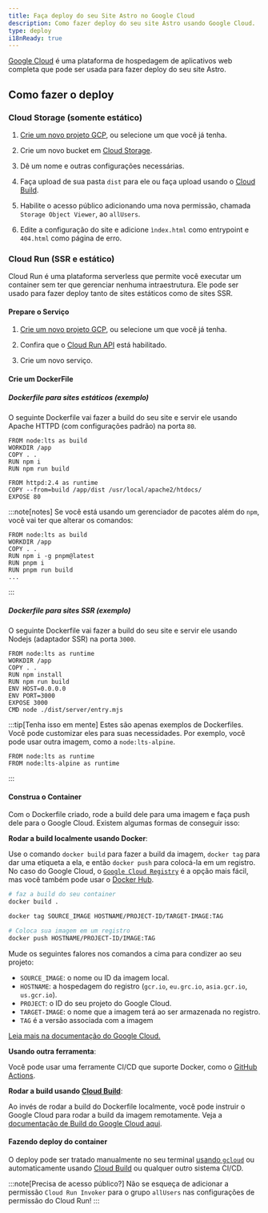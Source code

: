 ```yaml
---
title: Faça deploy do seu Site Astro no Google Cloud
description: Como fazer deploy do seu site Astro usando Google Cloud.
type: deploy
i18nReady: true
---
```


[Google Cloud](https://cloud.google.com/) é uma plataforma de hospedagem de aplicativos web completa que pode ser usada para fazer deploy do seu site Astro.

## Como fazer o deploy

### Cloud Storage (somente estático)

1. [Crie um novo projeto GCP](https://console.cloud.google.com/projectcreate), ou selecione um que você já tenha.

2. Crie um novo bucket em [Cloud Storage](https://cloud.google.com/storage).

3. Dê um nome e outras configurações necessárias.

4. Faça upload de sua pasta `dist` para ele ou faça upload usando o [Cloud Build](https://cloud.google.com/build).

5. Habilite o acesso público adicionando uma nova permissão, chamada `Storage Object Viewer`, ao `allUsers`.

6. Edite a configuração do site e adicione `ìndex.html` como entrypoint e `404.html` como página de erro.

### Cloud Run (SSR e estático)

Cloud Run é uma plataforma serverless que permite você executar um container sem ter que gerenciar nenhuma intraestrutura. Ele pode ser usado para fazer deploy tanto de sites estáticos como de sites SSR.

#### Prepare o Serviço

1. [Crie um novo projeto GCP](https://console.cloud.google.com/projectcreate), ou selecione um que você já tenha.

2. Confira que o [Cloud Run API]() está habilitado.

3. Crie um novo serviço.

#### Crie um DockerFile

##### Dockerfile para sites estáticos (exemplo)

O seguinte Dockerfile vai fazer a build do seu site e servir ele usando Apache HTTPD (com configurações padrão) na porta `80`.

```docker title="Dockerfile"
FROM node:lts as build
WORKDIR /app
COPY . .
RUN npm i
RUN npm run build

FROM httpd:2.4 as runtime
COPY --from=build /app/dist /usr/local/apache2/htdocs/
EXPOSE 80
```

:::note[notes]
Se você está usando um gerenciador de pacotes além do `npm`, você vai ter que alterar os comandos:

```docker title="Dockerfile" add={4} "pnpm"
FROM node:lts as build
WORKDIR /app
COPY . .
RUN npm i -g pnpm@latest
RUN pnpm i
RUN pnpm run build
...
```
:::

##### Dockerfile para sites SSR (exemplo)

O seguinte Dockerfile vai fazer a build do seu site e servir ele usando Nodejs (adaptador SSR) na porta `3000`.

```docker title="Dockerfile"
FROM node:lts as runtime
WORKDIR /app
COPY . .
RUN npm install
RUN npm run build
ENV HOST=0.0.0.0
ENV PORT=3000
EXPOSE 3000
CMD node ./dist/server/entry.mjs
```

:::tip[Tenha isso em mente]
Estes são apenas exemplos de Dockerfiles. Você pode customizar eles para suas necessidades. Por exemplo, você pode usar outra imagem, como a `node:lts-alpine`. 

```docker title=".Dockerfile del={1} add={2}
FROM node:lts as runtime
FROM node:lts-alpine as runtime
```
:::

#### Construa o Container

Com o Dockerfile criado, rode a build dele para uma imagem e faça push dele para o Google Cloud. Existem algumas formas de conseguir isso:

**Rodar a build localmente usando Docker**:

Use o comando `docker build` para fazer a build da imagem, `docker tag` para dar uma etiqueta a ela, e então `docker push` para colocá-la em um registro. No caso do Google Cloud, o [`Google Cloud Registry`](https://cloud.google.com/container-registry/docs/pushing-and-pulling#add-registry) é a opção mais fácil, mas você também pode usar o [Docker Hub](<https://hub.docker.com/>).

```bash
# faz a build do seu container
docker build .

docker tag SOURCE_IMAGE HOSTNAME/PROJECT-ID/TARGET-IMAGE:TAG

# Coloca sua imagem em um registro
docker push HOSTNAME/PROJECT-ID/IMAGE:TAG
```

Mude os seguintes falores nos comandos a cima para condizer ao seu projeto:

- `SOURCE_IMAGE`: o nome ou ID da imagem local.
- `HOSTNAME`: a hospedagem do registro (`gcr.io`, `eu.grc.io`, `asia.gcr.io`, `us.gcr.io`).
- `PROJECT`: o ID do seu projeto do Google Cloud.
- `TARGET-IMAGE`: o nome que a imagem terá ao ser armazenada no registro.
- `TAG` é a versão associada com a imagem

[Leia mais na documentação do Google Cloud.](https://cloud.google.com/container-registry/docs/pushing-and-pulling)

**Usando outra ferramenta**:

Você pode usar uma ferramente CI/CD que suporte Docker, como o [GitHub Actions](https://github.com/marketplace/actions/push-to-gcr-github-action).

**Rodar a build usando [Cloud Build](https://cloud.google.com/build)**:

Ao invés de rodar a build do Dockerfile localmente, você pode instruir o Google Cloud para rodar a build da imagem remotamente. Veja a [documentação de Build do Google Cloud aqui](<https://cloud.google.com/build/docs/build-push-docker-image>).

#### Fazendo deploy do container

O deploy pode ser tratado manualmente no seu terminal [usando `gcloud`](<https://cloud.google.com/run/docs/deploying#service>) ou automaticamente usando [Cloud Build](https://cloud.google.com/build) ou qualquer outro sistema CI/CD.

:::note[Precisa de acesso público?]
Não se esqueça de adicionar a permissão `Cloud Run Invoker` para o grupo `allUsers` nas configurações de permissão do Cloud Run!
:::
